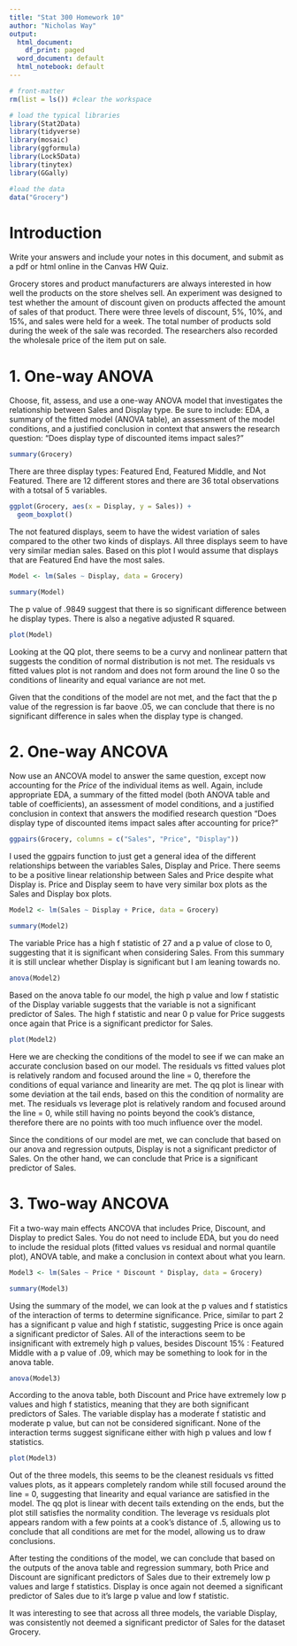 ---
title: "Stat 300 Homework 10"
author: "Nicholas Way"
output:
  html_document:
    df_print: paged
  word_document: default
  html_notebook: default
---

```{r, echo=F, include=F}
# front-matter
rm(list = ls()) #clear the workspace

# load the typical libraries
library(Stat2Data)
library(tidyverse)
library(mosaic)
library(ggformula)
library(Lock5Data)
library(tinytex)
library(GGally)

#load the data
data("Grocery")
```

# Introduction

Write your answers and include your notes in this document, and submit as a pdf or html online in the Canvas HW Quiz.

Grocery stores and product manufacturers are always interested in how well the products on the store shelves sell. An experiment was designed to test whether the amount of discount given on products affected the amount of sales of that product. There were three levels of discount, 5%, 10%, and 15%, and sales were held for a week. The total number of products sold during the week of the sale was recorded. The researchers also recorded the wholesale price of the item put on sale.

# 1. One-way ANOVA

Choose, fit, assess, and use a one-way ANOVA model that investigates the relationship between Sales and Display type.  Be sure to include: EDA, a summary of the fitted model (ANOVA table), an assessment of the model conditions, and a justified conclusion in context that answers the research question: "Does display type of discounted items impact sales?"

```{r}
summary(Grocery)
```
There are three display types: Featured End, Featured Middle, and Not Featured. There are 12 different stores and there are 36 total observations with a totsal of 5 variables.

```{r}
ggplot(Grocery, aes(x = Display, y = Sales)) +
  geom_boxplot() 
```
The not featured displays, seem to have the widest variation of sales compared to the other two kinds of displays. All three displays seem to have very similar median sales. Based on this plot I would assume that displays that are Featured End have the most sales.

```{r}
Model <- lm(Sales ~ Display, data = Grocery)

summary(Model)
```
The p value of .9849 suggest that there is so significant difference between he display types. There is also a negative adjusted R squared.

```{r}
plot(Model)
```

Looking at the QQ plot, there seems to be a curvy and nonlinear pattern that suggests the condition of normal distribution is not met. The residuals vs fitted values plot is not random and does not form around the line 0 so the conditions of linearity and equal variance are not met.

Given that the conditions of the model are not met, and the fact that the p value of the regression is far baove .05, we can conclude that there is no significant difference in sales when the display type is changed.

# 2. One-way ANCOVA

Now use an ANCOVA model to answer the same question, except now accounting for the *Price* of the individual items as well.  Again, include appropriate EDA, a summary of the fitted model (both ANOVA table and table of coefficients), an assessment of model conditions, and a justified conclusion in context that answers the modified research question "Does display type of discounted items impact sales after accounting for price?"

```{r}
ggpairs(Grocery, columns = c("Sales", "Price", "Display"))
```

I used the ggpairs function to just get a general idea of the different relationships between the variables Sales, Display and Price. There seems to be a positive linear relationship between Sales and Price despite what Display is. Price and Display seem to have very similar box plots as the Sales and Display box plots.

```{r}
Model2 <- lm(Sales ~ Display + Price, data = Grocery)

summary(Model2)
```

The variable Price has a high f statistic of 27 and a p value of close to 0, suggesting that it is significant when considering Sales. From this summary it is still unclear whether Display is significant but I am leaning towards no.

```{r}
anova(Model2)
```

Based on the anova table fo our model, the high p value and low f statistic of the Display variable suggests that the variable is not a significant predictor of Sales. The high f statistic and near 0 p value for Price suggests once again that Price is a significant predictor for Sales.

```{r}
plot(Model2)
```

Here we are checking the conditions of the model to see if we can make an accurate conclusion based on our model. The residuals vs fitted values plot is relatively random and focused around the line = 0, therefore the conditions of equal variance and linearity are met. The qq plot is linear with some deviation at the tail ends, based on this the condition of normality are met. The residuals vs leverage plot is relatively random and focused around the line = 0, while still having no points beyond the cook's distance, therefore there are no points with too much influence over the model.

Since the conditions of our model are met, we can conclude that based on our anova and regression outputs, Display is not a significant predictor of Sales. On the other hand, we can conclude that Price is a significant predictor of Sales.

# 3. Two-way ANCOVA

Fit a two-way main effects ANCOVA that includes Price, Discount, and Display to predict Sales.  You do not need to include EDA, but you do need to include the residual plots (fitted values vs residual and normal quantile plot), ANOVA table, and make a conclusion in context about what you learn.

```{r}
Model3 <- lm(Sales ~ Price * Discount * Display, data = Grocery)

summary(Model3)
```

Using the summary of the model, we can look at the p values and f statistics of the interaction of terms to determine significance. Price, similar to part 2 has a significant p value and high f statistic, suggesting Price is once again a significant predictor of Sales. All of the interactions seem to be insignificant with extremely high p values, besides Discount 15% : Featured Middle with a p value of .09, which may be something to look for in the anova table.

```{r}
anova(Model3)
```

According to the anova table, both Discount and Price have extremely low p values and high f statistics, meaning that they are both significant predictors of Sales. The variable display has a moderate f statistic and moderate p value, but can not be considered significant. None of the interaction terms suggest significane either with high p values and low f statistics.

```{r}
plot(Model3)
```

Out of the three models, this seems to be the cleanest residuals vs fitted values plots, as it appears completely random while still focused around the line = 0, suggesting that linearity and equal variance are satisfied in the model. The qq plot is linear with decent tails extending on the ends, but the plot still satisfies the normality condition. The leverage vs residuals plot appears random with a few points at a cook's distance of .5, allowing us to conclude that all conditions are met for the model, allowing us to draw conclusions.

After testing the conditions of the model, we can conclude that based on the outputs of the anova table and regression summary, both Price and Discount are significant predictors of Sales due to their extremely low p values and large f statistics. Display is once again not deemed a significant predictor of Sales due to it's large p value and low f statistic.

It was interesting to see that across all three models, the variable Display, was consistently not deemed a significant predictor of Sales for the dataset Grocery.
